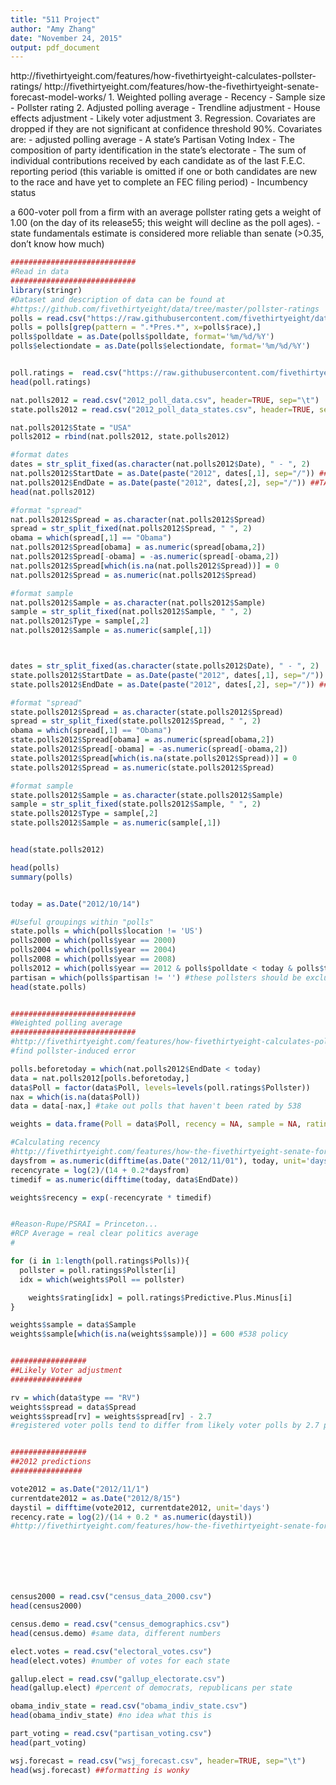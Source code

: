 ```yaml
---
title: "511 Project"
author: "Amy Zhang"
date: "November 24, 2015"
output: pdf_document
---
```

http://fivethirtyeight.com/features/how-fivethirtyeight-calculates-pollster-ratings/
http://fivethirtyeight.com/features/how-the-fivethirtyeight-senate-forecast-model-works/
1. Weighted polling average
    - Recency
    - Sample size
    - Pollster rating
2. Adjusted polling average
    - Trendline adjustment
    - House effects adjustment
    - Likely voter adjustment
3. Regression. Covariates are dropped if they are not significant at confidence threshold 90%. Covariates are:
    - adjusted polling average
    - A state’s Partisan Voting Index
    - The composition of party identification in the state’s electorate 
    - The sum of individual contributions received by each candidate as of the last F.E.C. reporting period (this variable is omitted if one or both candidates are new to the race and have yet to complete an FEC filing period)
    - Incumbency status

a 600-voter poll from a firm with an average pollster rating gets a weight of 1.00 (on the day of its release55; this weight will decline as the poll ages).
- state fundamentals estimate is considered more reliable than senate (>0.35, don't know how much)
```r
############################
#Read in data
############################
library(stringr)
#Dataset and description of data can be found at
#https://github.com/fivethirtyeight/data/tree/master/pollster-ratings
polls = read.csv("https://raw.githubusercontent.com/fivethirtyeight/data/master/pollster-ratings/raw-polls.tsv", header=TRUE, sep="\t")
polls = polls[grep(pattern = ".*Pres.*", x=polls$race),] 
polls$polldate = as.Date(polls$polldate, format='%m/%d/%Y')
polls$electiondate = as.Date(polls$electiondate, format='%m/%d/%Y')


poll.ratings =  read.csv("https://raw.githubusercontent.com/fivethirtyeight/data/master/pollster-ratings/pollster-ratings.tsv", header=TRUE, sep="\t")
head(poll.ratings)

nat.polls2012 = read.csv("2012_poll_data.csv", header=TRUE, sep="\t")
state.polls2012 = read.csv("2012_poll_data_states.csv", header=TRUE, sep='\t')

nat.polls2012$State = "USA"
polls2012 = rbind(nat.polls2012, state.polls2012)

#format dates
dates = str_split_fixed(as.character(nat.polls2012$Date), " - ", 2)
nat.polls2012$StartDate = as.Date(paste("2012", dates[,1], sep="/")) ##TAKE AVERAGE
nat.polls2012$EndDate = as.Date(paste("2012", dates[,2], sep="/")) ##TAKE AVERAGE
head(nat.polls2012)

#format "spread"
nat.polls2012$Spread = as.character(nat.polls2012$Spread)
spread = str_split_fixed(nat.polls2012$Spread, " ", 2)
obama = which(spread[,1] == "Obama")
nat.polls2012$Spread[obama] = as.numeric(spread[obama,2])
nat.polls2012$Spread[-obama] = -as.numeric(spread[-obama,2])
nat.polls2012$Spread[which(is.na(nat.polls2012$Spread))] = 0
nat.polls2012$Spread = as.numeric(nat.polls2012$Spread)

#format sample
nat.polls2012$Sample = as.character(nat.polls2012$Sample)
sample = str_split_fixed(nat.polls2012$Sample, " ", 2)
nat.polls2012$Type = sample[,2]
nat.polls2012$Sample = as.numeric(sample[,1])



dates = str_split_fixed(as.character(state.polls2012$Date), " - ", 2)
state.polls2012$StartDate = as.Date(paste("2012", dates[,1], sep="/")) ##TAKE AVERAGE
state.polls2012$EndDate = as.Date(paste("2012", dates[,2], sep="/")) ##TAKE AVERAGEhead(state.polls2012)

#format "spread"
state.polls2012$Spread = as.character(state.polls2012$Spread)
spread = str_split_fixed(state.polls2012$Spread, " ", 2)
obama = which(spread[,1] == "Obama")
state.polls2012$Spread[obama] = as.numeric(spread[obama,2])
state.polls2012$Spread[-obama] = -as.numeric(spread[-obama,2])
state.polls2012$Spread[which(is.na(state.polls2012$Spread))] = 0
state.polls2012$Spread = as.numeric(state.polls2012$Spread)

#format sample
state.polls2012$Sample = as.character(state.polls2012$Sample)
sample = str_split_fixed(state.polls2012$Sample, " ", 2)
state.polls2012$Type = sample[,2]
state.polls2012$Sample = as.numeric(sample[,1])


head(state.polls2012)

head(polls)
summary(polls)


today = as.Date("2012/10/14")

#Useful groupings within "polls"
state.polls = which(polls$location != 'US')
polls2000 = which(polls$year == 2000)
polls2004 = which(polls$year == 2004)
polls2008 = which(polls$year == 2008)
polls2012 = which(polls$year == 2012 & polls$polldate < today & polls$type_simple == 'Pres-G')
partisan = which(polls$partisan != '') #these pollsters should be excluded later
head(state.polls)


############################
#Weighted polling average
############################
#http://fivethirtyeight.com/features/how-fivethirtyeight-calculates-pollster-ratings/#fn-31
#find pollster-induced error

polls.beforetoday = which(nat.polls2012$EndDate < today)
data = nat.polls2012[polls.beforetoday,]
data$Poll = factor(data$Poll, levels=levels(poll.ratings$Pollster))
nax = which(is.na(data$Poll))
data = data[-nax,] #take out polls that haven't been rated by 538

weights = data.frame(Poll = data$Poll, recency = NA, sample = NA, rating = NA, spread=NA, type=NA)

#Calculating recency
#http://fivethirtyeight.com/features/how-the-fivethirtyeight-senate-forecast-model-works/#fn-13
daysfrom = as.numeric(difftime(as.Date("2012/11/01"), today, unit='days'))
recencyrate = log(2)/(14 + 0.2*daysfrom)
timedif = as.numeric(difftime(today, data$EndDate))

weights$recency = exp(-recencyrate * timedif)


#Reason-Rupe/PSRAI = Princeton...
#RCP Average = real clear politics average
#

for (i in 1:length(poll.ratings$Polls)){
  pollster = poll.ratings$Pollster[i]
  idx = which(weights$Poll == pollster)

    weights$rating[idx] = poll.ratings$Predictive.Plus.Minus[i]
}

weights$sample = data$Sample
weights$sample[which(is.na(weights$sample))] = 600 #538 policy


#################
##Likely Voter adjustment
################

rv = which(data$type == "RV")
weights$spread = data$Spread
weights$spread[rv] = weights$spread[rv] - 2.7
#registered voter polls tend to differ from likely voter polls by 2.7 percentage points


#################
##2012 predictions
################

vote2012 = as.Date("2012/11/1") 
currentdate2012 = as.Date("2012/8/15")
daystil = difftime(vote2012, currentdate2012, unit='days')
recency.rate = log(2)/(14 + 0.2 * as.numeric(daystil))
#http://fivethirtyeight.com/features/how-the-fivethirtyeight-senate-forecast-model-works/#fn-13







census2000 = read.csv("census_data_2000.csv")
head(census2000)

census.demo = read.csv("census_demographics.csv")
head(census.demo) #same data, different numbers

elect.votes = read.csv("electoral_votes.csv")
head(elect.votes) #number of votes for each state

gallup.elect = read.csv("gallup_electorate.csv")
head(gallup.elect) #percent of democrats, republicans per state

obama_indiv_state = read.csv("obama_indiv_state.csv")
head(obama_indiv_state) #no idea what this is

part_voting = read.csv("partisan_voting.csv")
head(part_voting)

wsj.forecast = read.csv("wsj_forecast.csv", header=TRUE, sep="\t")
head(wsj.forecast) ##formatting is wonky


```